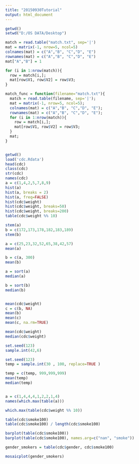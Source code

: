 ```yaml
---
title: "20150930Tutorial"
output: html_document
---
```



```r
getwd()
setwd("D:/OS DATA/Desktop")

match = read.table("match.txt", sep='|')
mat = matrix(-1, nrow=5, ncol=5)
colnames(mat) = c("A","B", "C","D", "E")
rownames(mat) = c("A","B", "C","D", "E")
mat["A","B"] = 1

for (i in 1:nrow(match)){
  row = match[i,];
  mat[row$V1, row$V2] = row$V3;
}

match_func = function(filename="match.txt"){
  match = read.table(filename, sep='|');
  mat = matrix(-1, nrow=5, ncol=5);
  colnames(mat) = c("A","B", "C","D", "E");
  rownames(mat) = c("A","B", "C","D", "E");
  for (i in 1:nrow(match)){
    row = match[i,];
    mat[row$V1, row$V2] = row$V3;
  }
  mat;
}



```



```r

getwd()
load('cdc.Rdata')
head(cdc)
class(cdc)
str(cdc)
names(cdc)
a = c(1,4,2,5,7,8,9)
hist(a)
hist(a, breaks = 2)
hist(a, freq=FALSE)
hist(cdc$weight)
hist(cdc$weight, breaks=50)
hist(cdc$weight, breaks=200)
table(cdc$weight %% 10)

stem(a)
b = c(172,173,178,182,183,189)
stem(b)

```


```r
a = c(25,23,32,52,65,38,42,57)
mean(a)

b = c(a, 300) 
mean(b)

a = sort(a)
median(a)

b = sort(b)
median(b)


mean(cdc$weight)
c = c(b, NA)
mean(b)
mean(c)
mean(c, na.rm=TRUE)

mean(cdc$weight)
median(cdc$weight)

set.seed(123)
sample.int(42,6)

set.seed(123)
temp = sample.int(30 , 100, replace=TRUE )

temp = c(temp, 999,999,999)
mean(temp)
median(temp)


a = c(1,4,4,4,1,2,2,1,4)
names(which.max(table(a)))

which.max(table(cdc$weight %% 10))

table(cdc$smoke100)
table(cdc$smoke100) / length(cdc$smoke100) 

barplot(table(cdc$smoke100))
barplot(table(cdc$smoke100), names.arg=c("nan", "smoke")) 

gender_smokers = table(cdc$gender, cdc$smoke100)

mosaicplot(gender_smokers)

```